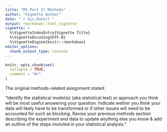 ```yaml
---
title: "MS Part 2) Methods"
author: "Vignette Author"
date: "`r Sys.Date()`"
output: rmarkdown::html_vignette
vignette: >
  %\VignetteIndexEntry{Vignette Title}
  %\VignetteEncoding{UTF-8}
  %\VignetteEngine{knitr::rmarkdown}
editor_options: 
  chunk_output_type: console
---
```


```r
knitr::opts_chunk$set(
  collapse = TRUE,
  comment = "#>"
)
```

The original methods-related assignment stated:

"Identify the statistical model(s) (aka statistical test) or approach you think will be most useful answering your question. Indicate wether you think your data will likely have to be transformed or if other issues will need to be accounted for such as blocking.  Revise your previous methods section describing the experiment and data to update anything else you know & add an outline of the steps invovled in your statistical analysis."
